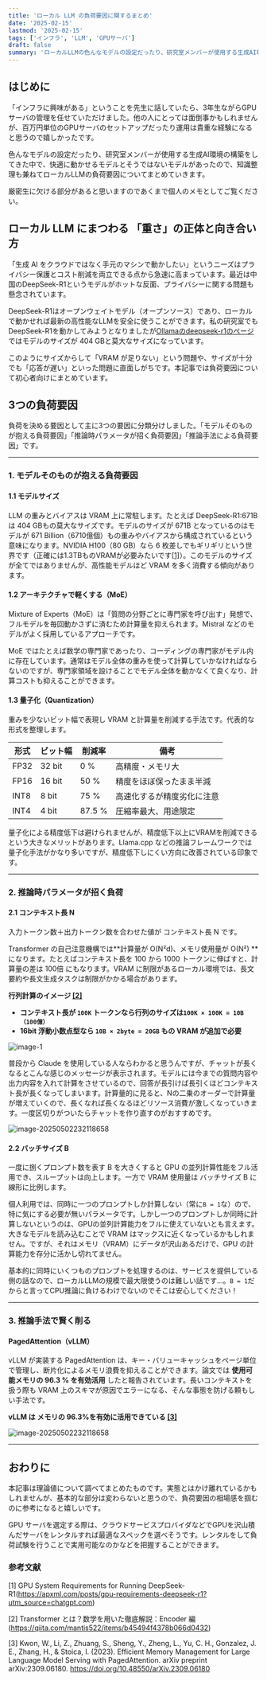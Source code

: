 ```yaml
---
title: 'ローカル LLM の負荷要因に関するまとめ'
date: '2025-02-15'
lastmod: '2025-02-15'
tags: ['インフラ', 'LLM', 'GPUサーバ']
draft: false
summary: 'ローカルLLMの色んなモデルの設定だったり、研究室メンバーが使用する生成AI環境の構築をしてきた中で、快適に動かせるモデルとそうではないモデルがあったので、知識整理も兼ねてローカルLLMの負荷要因についてまとめていきます。'
---
```


## はじめに

「インフラに興味がある」ということを先生に話していたら、3年生ながらGPU サーバの管理を任せていただけました。他の人にとっては面倒事かもしれませんが、百万円単位のGPUサーバのセットアップだったり運用は貴重な経験になると思うので嬉しかったです。

色んなモデルの設定だったり、研究室メンバーが使用する生成AI環境の構築をしてきた中で、快適に動かせるモデルとそうではないモデルがあったので、知識整理も兼ねてローカルLLMの負荷要因についてまとめていきます。

厳密生に欠ける部分があると思いますのであくまで個人のメモとしてご覧ください。

## ローカル LLM にまつわる 「重さ」の正体と向き合い方

「生成 AI をクラウドではなく手元のマシンで動かしたい」というニーズはプライバシー保護とコスト削減を両立できる点から急速に高まっています。最近は中国のDeepSeek-R1というモデルがホットな反面、プライバシーに関する問題も懸念されています。

DeepSeek-R1はオープンウェイトモデル（オープンソース）であり、ローカルで動かせれば最新の高性能なLLMを安全に使うことができます。私の研究室でもDeepSeek-R1を動かしてみようとなりましたが[Ollamaのdeepseek-r1のページ](https://ollama.com/library/deepseek-r1:671b)ではモデルのサイズが 404 GBと莫大なサイズになっています。

このようにサイズからして「VRAM が足りない」という問題や、サイズが十分でも「応答が遅い」といった問題に直面しがちです。本記事では負荷要因について初心者向けにまとめています。

## 3つの負荷要因

負荷を決める要因として主に3つの要因に分類分けしました。「モデルそのものが抱える負荷要因」「推論時パラメータが招く負荷要因」「推論手法による負荷要因」です。

---

### 1. モデルそのものが抱える負荷要因

#### 1.1 モデルサイズ

LLM の重みとバイアスは VRAM 上に常駐します。たとえば DeepSeek-R1:671B は 404 GBもの莫大なサイズです。モデルのサイズが 671B となっているのはモデルが 671 Billion（6710億個）もの重みやバイアスから構成されているという意味になります。NVIDIA H100（80 GB）なら 6 枚差しでもギリギリという世界です（正確には1.3TBものVRAMが必要みたいです[[1]](https://apxml.com/posts/gpu-requirements-deepseek-r1?utm_source=chatgpt.com)）。このモデルのサイズが全てではありませんが、高性能モデルほど VRAM を多く消費する傾向があります。

#### 1.2 アーキテクチャで軽くする（MoE）

Mixture of Experts（MoE）は「質問の分野ごとに専門家を呼び出す」発想で、フルモデルを毎回動かさずに済むため計算量を抑えられます。Mistral などのモデルがよく採用しているアプローチです。

MoE ではたとえば数学の専門家であったり、コーディングの専門家がモデル内に存在しています。通常はモデル全体の重みを使って計算していかなければならないのですが、専門家領域を設けることでモデル全体を動かなくて良くなり、計算コストも抑えることができます。

#### 1.3 量子化（Quantization）

重みを少ないビット幅で表現し VRAM と計算量を削減する手法です。代表的な形式を整理します。

| 形式 | ビット幅 | 削減率 | 備考                       |
| ---- | -------- | ------ | -------------------------- |
| FP32 | 32 bit   | 0 %    | 高精度・メモリ大           |
| FP16 | 16 bit   | 50 %   | 精度をほぼ保ったまま半減   |
| INT8 | 8 bit    | 75 %   | 高速化するが精度劣化に注意 |
| INT4 | 4 bit    | 87.5 % | 圧縮率最大、用途限定       |

量子化による精度低下は避けられませんが、精度低下以上にVRAMを削減できるという大きなメリットがあります。Llama.cpp などの推論フレームワークでは量子化手法がかなり多いですが、精度低下しにくい方向に改善されている印象です。

---

### 2. 推論時パラメータが招く負荷

#### 2.1 コンテキスト長 N

入力トークン数＋出力トークン数を合わせた値が コンテキスト長 N です。

Transformer の自己注意機構では**計算量が O(N²d)、メモリ使用量が O(N²) **になります。たとえばコンテキスト長を 100 から 1000 トークンに伸ばすと、計算量の差は 100倍 にもなります。VRAM に制限があるローカル環境では、長文要約や長文生成タスクは制限がかかる場合があります。

**行列計算のイメージ [[2]](https://qiita.com/mantis522/items/b45494f4378b066d0432)**

- **コンテキスト長が `100K` トークンなら行列のサイズは`100K × 100K = 10B（100億）`**
- **16bit 浮動小数点型なら `10B × 2byte = 20GB` もの VRAM が追加で必要**

![image-1](/static/images/image-1-20250503163755-ac1d0922.png)

普段から Claude を使用している人ならわかると思うんですが、チャットが長くなるとこんな感じのメッセージが表示されます。モデルには今までの質問内容や出力内容を入れて計算をさせているので、回答が長引けば長引くほどコンテキスト長が長くなってしまいます。計算量的に見ると、Nの二乗のオーダーで計算量が増えていくので、長くなれば長くなるほどリソース消費が激しくなっていきます。一度区切りがついたらチャットを作り直すのがおすすめです。

![image-20250502232118658](/static/images/image-20250502232118658-20250503163755-9e3586a9.png)

#### 2.2 バッチサイズ B

一度に捌くプロンプト数を表す B を大きくすると GPU の並列計算性能をフル活用でき、スループットは向上します。一方で VRAM 使用量は バッチサイズ B に線形に比例します。

個人利用では、同時に一つのプロンプトしか計算しない（常に`B = 1`な）ので、特に気にする必要が無いパラメータです。しかし一つのプロンプトしか同時に計算しないというのは、GPUの並列計算能力をフルに使えていないとも言えます。大きなモデルを読み込むことで VRAM はマックスに近くなっているかもしれません。ですが、それはメモリ（VRAM）にデータが沢山あるだけで、GPU の計算能力を存分に活かし切れてません。

基本的に同時にいくつものプロンプトを処理するのは、サービスを提供している側の話なので、ローカルLLMの規模で最大限使うのは難しい話です...。`B = 1`だからと言ってCPU推論に負けるわけでないのでそこは安心してください！

---

### 3. 推論手法で賢く削る

#### PagedAttention（vLLM）

vLLM が実装する PagedAttention は、キー・バリューキャッシュをページ単位で管理し、断片化によるメモリ浪費を抑えることができます。論文では **使用可能メモリの 96.3 % を有効活用** したと報告されています。長いコンテキストを扱う際も VRAM 上のスキマが原因でエラーになる、そんな事態を防げる頼もしい手法です。

**vLLM は メモリの 96.3%を有効に活用できている [[3]](https://doi.org/10.48550/arXiv.2309.06180)**

![image-20250502232118658](/static/images/image-2-20250503163755-8ebfe892.png)

---

## おわりに

本記事は理論値について調べてまとめたものです。実態とはかけ離れているかもしれませんが、基本的な部分は変わらないと思うので、負荷要因の相場感を掴むのに参考になると嬉しいです。

GPU サーバを選定する際は、クラウドサービスプロバイダなどでGPUを沢山積んだサーバをレンタルすれば最適なスペックを選べそうです。レンタルをして負荷試験を行うことで実用可能なのかなどを把握することができます。

### 参考文献

[1] GPU System Requirements for Running DeepSeek-R1(https://apxml.com/posts/gpu-requirements-deepseek-r1?utm_source=chatgpt.com)

[2] Transformer とは？数学を用いた徹底解説：Encoder 編(https://qiita.com/mantis522/items/b45494f4378b066d0432)

[3] Kwon, W., Li, Z., Zhuang, S., Sheng, Y., Zheng, L., Yu, C. H., Gonzalez, J. E., Zhang, H., & Stoica, I. (2023). Efficient Memory Management for Large Language Model Serving with PagedAttention. arXiv preprint arXiv:2309.06180. https://doi.org/10.48550/arXiv.2309.06180
